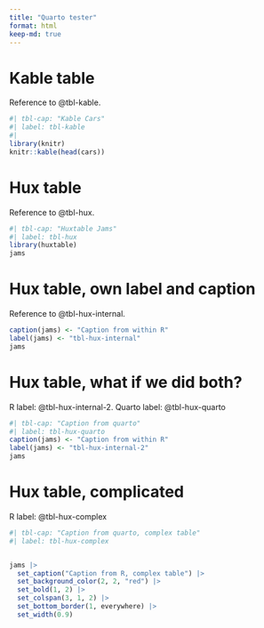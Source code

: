 ```yaml
---
title: "Quarto tester"
format: html
keep-md: true
---
```


# Kable table

Reference to @tbl-kable.

```r
#| tbl-cap: "Kable Cars"
#| label: tbl-kable
#| 
library(knitr)
knitr::kable(head(cars))
```

# Hux table

Reference to @tbl-hux.

```r
#| tbl-cap: "Huxtable Jams"
#| label: tbl-hux
library(huxtable)
jams

```

# Hux table, own label and caption

Reference to @tbl-hux-internal.

```r
caption(jams) <- "Caption from within R"
label(jams) <- "tbl-hux-internal"
jams

```


# Hux table, what if we did both?

R label: @tbl-hux-internal-2. Quarto label: @tbl-hux-quarto

```r
#| tbl-cap: "Caption from quarto"
#| label: tbl-hux-quarto
caption(jams) <- "Caption from within R"
label(jams) <- "tbl-hux-internal-2"
jams

```



# Hux table, complicated

R label: @tbl-hux-complex

```r
#| tbl-cap: "Caption from quarto, complex table"
#| label: tbl-hux-complex


jams |> 
  set_caption("Caption from R, complex table") |> 
  set_background_color(2, 2, "red") |> 
  set_bold(1, 2) |> 
  set_colspan(3, 1, 2) |> 
  set_bottom_border(1, everywhere) |> 
  set_width(0.9)

```

